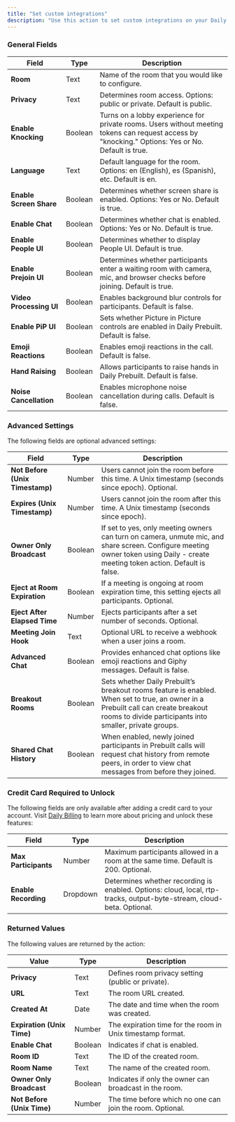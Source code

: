 ```yaml
---
title: "Set custom integrations"
description: "Use this action to set custom integrations on your Daily Prebuilt call, allowing you to embed any iframe within the call."
---
```



### General Fields

| **Field**               | **Type** | **Description**                                                                                                                                    |
| ----------------------- | -------- | -------------------------------------------------------------------------------------------------------------------------------------------------- |
| **Room**                | Text     | Name of the room that you would like to configure.                                                                                                 |
| **Privacy**             | Text     | Determines room access. Options: public or private. Default is public.                                                                             |
| **Enable Knocking**     | Boolean  | Turns on a lobby experience for private rooms. Users without meeting tokens can request access by "knocking." Options: Yes or No. Default is true. |
| **Language**            | Text     | Default language for the room. Options: en (English), es (Spanish), etc. Default is en.                                                            |
| **Enable Screen Share** | Boolean  | Determines whether screen share is enabled. Options: Yes or No. Default is true.                                                                   |
| **Enable Chat**         | Boolean  | Determines whether chat is enabled. Options: Yes or No. Default is true.                                                                           |
| **Enable People UI**    | Boolean  | Determines whether to display People UI. Default is true.                                                                                          |
| **Enable Prejoin UI**   | Boolean  | Determines whether participants enter a waiting room with camera, mic, and browser checks before joining. Default is true.                         |
| **Video Processing UI** | Boolean  | Enables background blur controls for participants. Default is false.                                                                               |
| **Enable PiP UI**       | Boolean  | Sets whether Picture in Picture controls are enabled in Daily Prebuilt. Default is false.                                                          |
| **Emoji Reactions**     | Boolean  | Enables emoji reactions in the call. Default is false.                                                                                             |
| **Hand Raising**        | Boolean  | Allows participants to raise hands in Daily Prebuilt. Default is false.                                                                            |
| **Noise Cancellation**  | Boolean  | Enables microphone noise cancellation during calls. Default is false.                                                                              |

### Advanced Settings

The following fields are optional advanced settings:

| **Field**                       | **Type** | **Description**                                                                                                                                                                               |
| ------------------------------- | -------- | --------------------------------------------------------------------------------------------------------------------------------------------------------------------------------------------- |
| **Not Before (Unix Timestamp)** | Number   | Users cannot join the room before this time. A Unix timestamp (seconds since epoch). Optional.                                                                                                |
| **Expires (Unix Timestamp)**    | Number   | Users cannot join the room after this time. A Unix timestamp (seconds since epoch).                                                                                                           |
| **Owner Only Broadcast**        | Boolean  | If set to yes, only meeting owners can turn on camera, unmute mic, and share screen. Configure meeting owner token using Daily - create meeting token action. Default is false.               |
| **Eject at Room Expiration**    | Boolean  | If a meeting is ongoing at room expiration time, this setting ejects all participants. Optional.                                                                                              |
| **Eject After Elapsed Time**    | Number   | Ejects participants after a set number of seconds. Optional.                                                                                                                                  |
| **Meeting Join Hook**           | Text     | Optional URL to receive a webhook when a user joins a room.                                                                                                                                   |
| **Advanced Chat**               | Boolean  | Provides enhanced chat options like emoji reactions and Giphy messages. Default is false.                                                                                                     |
| **Breakout Rooms**              | Boolean  | Sets whether Daily Prebuilt’s breakout rooms feature is enabled. When set to true, an owner in a Prebuilt call can create breakout rooms to divide participants into smaller, private groups. |
| **Shared Chat History**         | Boolean  | When enabled, newly joined participants in Prebuilt calls will request chat history from remote peers, in order to view chat messages from before they joined.                                |

### Credit Card Required to Unlock

The following fields are only available after adding a credit card to your account. Visit [Daily Billing](https://dashboard.daily.co/billing) to learn more about pricing and unlock these features:

| **Field**            | **Type** | **Description**                                                                                                       |
| -------------------- | -------- | --------------------------------------------------------------------------------------------------------------------- |
| **Max Participants** | Number   | Maximum participants allowed in a room at the same time. Default is 200. Optional.                                    |
| **Enable Recording** | Dropdown | Determines whether recording is enabled. Options: cloud, local, rtp-tracks, output-byte-stream, cloud-beta. Optional. |

### Returned Values

The following values are returned by the action:

| **Value**                  | **Type** | **Description**                                            |
| -------------------------- | -------- | ---------------------------------------------------------- |
| **Privacy**                | Text     | Defines room privacy setting (public or private).          |
| **URL**                    | Text     | The room URL created.                                      |
| **Created At**             | Date     | The date and time when the room was created.               |
| **Expiration (Unix Time)** | Number   | The expiration time for the room in Unix timestamp format. |
| **Enable Chat**            | Boolean  | Indicates if chat is enabled.                              |
| **Room ID**                | Text     | The ID of the created room.                                |
| **Room Name**              | Text     | The name of the created room.                              |
| **Owner Only Broadcast**   | Boolean  | Indicates if only the owner can broadcast in the room.     |
| **Not Before (Unix Time)** | Number   | The time before which no one can join the room. Optional.  |

<dailyBubbleFooter />
